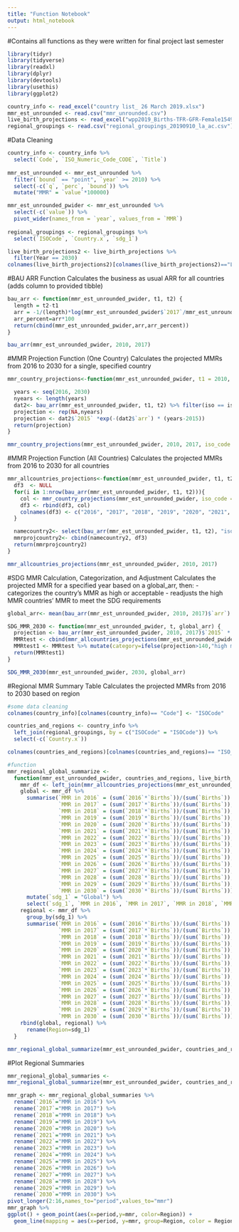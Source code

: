```yaml
---
title: "Function Notebook"
output: html_notebook
---
```

#Contains all functions as they were written for final project last semester

```r
library(tidyr)
library(tidyverse)
library(readxl)
library(dplyr)
library(devtools)
library(usethis)
library(ggplot2)

country_info <- read_excel("country list_ 26 March 2019.xlsx")
mmr_est_unrounded <- read.csv("mmr_unrounded.csv")
live_birth_projections <- read_excel("wpp2019_Births-TFR-GFR-Female1549.xlsx")
regional_groupings <- read.csv("regional_groupings_20190910_la_ac.csv")

```

#Data Cleaning
```r
country_info <- country_info %>%
  select(`Code`, `ISO_Numeric_Code_CODE`, `Title`) 
  
mmr_est_unrounded <- mmr_est_unrounded %>%
  filter(`bound` == "point", `year` >= 2010) %>%
  select(-c(`q`, `perc`, `bound`)) %>%
  mutate("MMR" = `value`*100000)

mmr_est_unrounded_pwider <- mmr_est_unrounded %>%
  select(-c(`value`)) %>%
  pivot_wider(names_from = `year`, values_from = `MMR`)
  
regional_groupings <- regional_groupings %>%
  select(`ISOCode`, `Country.x`, `sdg_1`)

live_birth_projections2 <- live_birth_projections %>% 
  filter(Year == 2030)
colnames(live_birth_projections2)[colnames(live_birth_projections2)=="Location"] <- "name"
```

#BAU ARR Function
Calculates the business as usual ARR for all countries (adds column to provided tibble)
```r
bau_arr <- function(mmr_est_unrounded_pwider, t1, t2) {
  length = t2-t1
  arr = -1/(length)*log(mmr_est_unrounded_pwider$`2017`/mmr_est_unrounded_pwider$`2010`)
  arr_percent=arr*100
  return(cbind(mmr_est_unrounded_pwider,arr,arr_percent))
}

bau_arr(mmr_est_unrounded_pwider, 2010, 2017)
```

#MMR Projection Function (One Country)
Calculates the projected MMRs from 2016 to 2030 for a single, specified country
```r
mmr_country_projections<-function(mmr_est_unrounded_pwider, t1 = 2010, t2 = 2017, iso_code){

  years <- seq(2016, 2030)
  nyears <- length(years)
  dat2<- bau_arr(mmr_est_unrounded_pwider, t1, t2) %>% filter(iso == iso_code)
  projection <- rep(NA,nyears)
  projection <- dat2$`2015` *exp(-(dat2$`arr`) * (years-2015))
  return(projection)
}

mmr_country_projections(mmr_est_unrounded_pwider, 2010, 2017, iso_code = "AFG")
```

#MMR Projection Function (All Countries)
Calculates the projected MMRs from 2016 to 2030 for all countries
```r
mmr_allcountries_projections<-function(mmr_est_unrounded_pwider, t1, t2){
  df3  <- NULL
  for(i in 1:nrow(bau_arr(mmr_est_unrounded_pwider, t1, t2))){
    col <- mmr_country_projections(mmr_est_unrounded_pwider, iso_code = bau_arr(mmr_est_unrounded_pwider, t1, t2)$iso[i])
    df3 <- rbind(df3, col)
    colnames(df3) <- c("2016", "2017", "2018", "2019", "2020", "2021", "2022", "2023", "2024", "2025", "2026", "2027", "2028", "2029", "2030")
  }

  namecountry2<- select(bau_arr(mmr_est_unrounded_pwider, t1, t2), "iso" , "name", "arr")
  mmrprojcountry2<- cbind(namecountry2, df3)
  return(mmrprojcountry2)
}

mmr_allcountries_projections(mmr_est_unrounded_pwider, 2010, 2017)
```

#SDG MMR Calculation, Categorization, and Adjustment
Calculates the projected MMR for a specified year based on a global_arr, then:
- categorizes the country's MMR as high or acceptable 
- readjusts the high MMR countries' MMR to meet the SDG requirements
```r
global_arr<- mean(bau_arr(mmr_est_unrounded_pwider, 2010, 2017)$`arr`)

SDG_MMR_2030 <- function(mmr_est_unrounded_pwider, t, global_arr) {
  projection <- bau_arr(mmr_est_unrounded_pwider, 2010, 2017)$`2015` * exp(-global_arr * (t- 2015))
  MMRtest <- cbind(mmr_allcountries_projections(mmr_est_unrounded_pwider, 2010, 2017), projection)
  MMRtest1 <- MMRtest %>% mutate(category=ifelse(projection>140,"high mmr","acceptable mmr")) %>% mutate(newprojection=ifelse(projection>140,140,projection))
  return(MMRtest1)
}

SDG_MMR_2030(mmr_est_unrounded_pwider, 2030, global_arr)
```

#Regional MMR Summary Table
Calculates the projected MMRs from 2016 to 2030 based on region
```r
#some data cleaning
colnames(country_info)[colnames(country_info)== "Code"] <- "ISOCode"

countries_and_regions <- country_info %>% 
  left_join(regional_groupings, by = c("ISOCode" = "ISOCode")) %>%
  select(-c(`Country.x`))

colnames(countries_and_regions)[colnames(countries_and_regions)== "ISO_Numeric_Code_CODE"] <- "ISONum"

#function
mmr_regional_global_summarize <-
  function(mmr_est_unrounded_pwider, countries_and_regions, live_birth_projections2){
    mmr_df <- left_join(mmr_allcountries_projections(mmr_est_unrounded_pwider, 2010, 2017), countries_and_regions, by = c("iso" = "ISOCode")) %>% left_join(live_birth_projections2, by = c("ISONum" = "LocID"))
    global <- mmr_df %>%
      summarise(`MMR in 2016` = (sum(`2016`*`Births`))/(sum(`Births`)),
                `MMR in 2017` = (sum(`2017`*`Births`))/(sum(`Births`)),
                `MMR in 2018` = (sum(`2018`*`Births`))/(sum(`Births`)),
                `MMR in 2019` = (sum(`2019`*`Births`))/(sum(`Births`)),
                `MMR in 2020` = (sum(`2020`*`Births`))/(sum(`Births`)),
                `MMR in 2021` = (sum(`2021`*`Births`))/(sum(`Births`)),
                `MMR in 2022` = (sum(`2022`*`Births`))/(sum(`Births`)),
                `MMR in 2023` = (sum(`2023`*`Births`))/(sum(`Births`)),
                `MMR in 2024` = (sum(`2024`*`Births`))/(sum(`Births`)),
                `MMR in 2025` = (sum(`2025`*`Births`))/(sum(`Births`)),
                `MMR in 2026` = (sum(`2026`*`Births`))/(sum(`Births`)),
                `MMR in 2027` = (sum(`2027`*`Births`))/(sum(`Births`)),
                `MMR in 2028` = (sum(`2028`*`Births`))/(sum(`Births`)),
                `MMR in 2029` = (sum(`2029`*`Births`))/(sum(`Births`)),
                `MMR in 2030` = (sum(`2030`*`Births`))/(sum(`Births`))) %>%
      mutate(`sdg_1` = "Global") %>%
      select(`sdg_1`, `MMR in 2016`, `MMR in 2017`, `MMR in 2018`, `MMR in 2019`, `MMR in 2020`, `MMR in 2021`, `MMR in 2022`, `MMR in 2023`, `MMR in 2024`, `MMR in 2025`, `MMR in 2026`, `MMR in 2027`, `MMR in 2028`, `MMR in 2029`, `MMR in 2030`)
    regional <- mmr_df %>%
      group_by(sdg_1) %>%
      summarise(`MMR in 2016` = (sum(`2016`*`Births`))/(sum(`Births`)),
                `MMR in 2017` = (sum(`2017`*`Births`))/(sum(`Births`)),
                `MMR in 2018` = (sum(`2018`*`Births`))/(sum(`Births`)),
                `MMR in 2019` = (sum(`2019`*`Births`))/(sum(`Births`)),
                `MMR in 2020` = (sum(`2020`*`Births`))/(sum(`Births`)),
                `MMR in 2021` = (sum(`2021`*`Births`))/(sum(`Births`)),
                `MMR in 2022` = (sum(`2022`*`Births`))/(sum(`Births`)),
                `MMR in 2023` = (sum(`2023`*`Births`))/(sum(`Births`)),
                `MMR in 2024` = (sum(`2024`*`Births`))/(sum(`Births`)),
                `MMR in 2025` = (sum(`2025`*`Births`))/(sum(`Births`)),
                `MMR in 2026` = (sum(`2026`*`Births`))/(sum(`Births`)),
                `MMR in 2027` = (sum(`2027`*`Births`))/(sum(`Births`)),
                `MMR in 2028` = (sum(`2028`*`Births`))/(sum(`Births`)),
                `MMR in 2029` = (sum(`2029`*`Births`))/(sum(`Births`)),
                `MMR in 2030` = (sum(`2030`*`Births`))/(sum(`Births`)))
    rbind(global, regional) %>%
      rename(Region=sdg_1)
  }

mmr_regional_global_summarize(mmr_est_unrounded_pwider, countries_and_regions, live_birth_projections2)
```

#Plot Regional Summaries
```r
mmr_regional_global_summaries <-
mmr_regional_global_summarize(mmr_est_unrounded_pwider, countries_and_regions, live_birth_projections2)

mmr_graph <- mmr_regional_global_summaries %>%
  rename(`2016`="MMR in 2016") %>%
  rename(`2017`="MMR in 2017") %>%
  rename(`2018`="MMR in 2018") %>%
  rename(`2019`="MMR in 2019") %>%
  rename(`2020`="MMR in 2020") %>%
  rename(`2021`="MMR in 2021") %>%
  rename(`2022`="MMR in 2022") %>%
  rename(`2023`="MMR in 2023") %>%
  rename(`2024`="MMR in 2024") %>%
  rename(`2025`="MMR in 2025") %>%
  rename(`2026`="MMR in 2026") %>%
  rename(`2027`="MMR in 2027") %>%
  rename(`2028`="MMR in 2028") %>%
  rename(`2029`="MMR in 2029") %>%
  rename(`2030`="MMR in 2030") %>%
pivot_longer(2:16,names_to="period",values_to="mmr")
mmr_graph %>%
ggplot() + geom_point(aes(x=period,y=mmr, color=Region)) +
  geom_line(mapping = aes(x=period, y=mmr, group=Region, color = Region))
```
